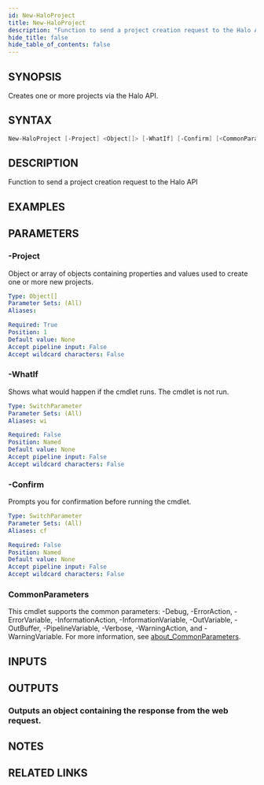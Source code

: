 ```yaml
---
id: New-HaloProject
title: New-HaloProject
description: "Function to send a project creation request to the Halo API"
hide_title: false
hide_table_of_contents: false
---
```


## SYNOPSIS

Creates one or more projects via the Halo API.

## SYNTAX

```powershell
New-HaloProject [-Project] <Object[]> [-WhatIf] [-Confirm] [<CommonParameters>]
```

## DESCRIPTION

Function to send a project creation request to the Halo API

## EXAMPLES

## PARAMETERS

### -Project

Object or array of objects containing properties and values used to create one or more new projects.

```yaml
Type: Object[]
Parameter Sets: (All)
Aliases:

Required: True
Position: 1
Default value: None
Accept pipeline input: False
Accept wildcard characters: False
```

### -WhatIf

Shows what would happen if the cmdlet runs.
The cmdlet is not run.

```yaml
Type: SwitchParameter
Parameter Sets: (All)
Aliases: wi

Required: False
Position: Named
Default value: None
Accept pipeline input: False
Accept wildcard characters: False
```

### -Confirm

Prompts you for confirmation before running the cmdlet.

```yaml
Type: SwitchParameter
Parameter Sets: (All)
Aliases: cf

Required: False
Position: Named
Default value: None
Accept pipeline input: False
Accept wildcard characters: False
```

### CommonParameters

This cmdlet supports the common parameters: -Debug, -ErrorAction, -ErrorVariable, -InformationAction, -InformationVariable, -OutVariable, -OutBuffer, -PipelineVariable, -Verbose, -WarningAction, and -WarningVariable. For more information, see [about_CommonParameters](http://go.microsoft.com/fwlink/?LinkID=113216).

## INPUTS

## OUTPUTS

### Outputs an object containing the response from the web request.

## NOTES

## RELATED LINKS
